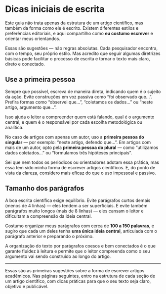 # Dicas iniciais de escrita

Este guia não trata apenas da estrutura de um artigo científico, mas também da forma como ele é escrito. Existem diferentes estilos e preferências editoriais, e aqui compartilho como **eu costumo escrever** e orientar meus orientandos.

Essas são sugestões — não regras absolutas. Cada pesquisador encontra, com o tempo, seu próprio estilo. Mas acredito que seguir algumas diretrizes básicas pode facilitar o processo de escrita e tornar o texto mais claro, direto e conectado.

## Use a primeira pessoa

Sempre que possível, escreva de maneira direta, indicando quem é o sujeito da ação. Evite construções em voz passiva como “foi observado que...”. Prefira formas como “observei que...”, “coletamos os dados...” ou “neste artigo, argumento que...”.

Isso ajuda o leitor a compreender quem está falando, qual é o argumento central, e quem é o responsável por cada escolha metodológica ou analítica.

No caso de artigos com apenas um autor, uso a **primeira pessoa do singular** — por exemplo: “neste artigo, defendo que...”. Em artigos com mais de um autor, opto pela **primeira pessoa do plural** — como “utilizamos dados coletados...” ou “formulamos três hipóteses principais”.

Sei que nem todos os periódicos ou orientadores adotam essa prática, mas essa tem sido minha forma de escrever artigos científicos. E, do ponto de vista da clareza, considero mais eficaz do que o uso impessoal e passivo.

## Tamanho dos parágrafos

A boa escrita científica exige equilíbrio. Evite parágrafos curtos demais (menos de 4 linhas) — eles tendem a ser superficiais. E evite também parágrafos muito longos (mais de 8 linhas) — eles cansam o leitor e dificultam a compreensão da ideia central.

Costumo organizar meus parágrafos com cerca de **100 a 150 palavras**, e sugiro que cada um deles tenha **uma única ideia central**, articulada com o parágrafo anterior e preparando o próximo.

A organização do texto por parágrafos coesos e bem conectados é o que garante fluidez à leitura e permite que o leitor compreenda como o seu argumento vai sendo construído ao longo do artigo.

---

Essas são as primeiras sugestões sobre a forma de escrever artigos acadêmicos. Nas páginas seguintes, entro na estrutura de cada seção de um artigo científico, com dicas práticas para que o seu texto seja claro, objetivo e publicável.
